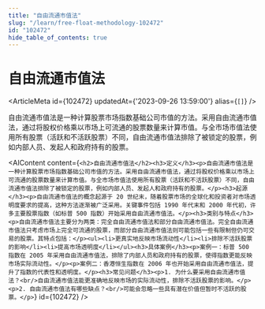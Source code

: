 ```yaml
---
title: "自由流通市值法"
slug: "/learn/free-float-methodology-102472"
id: "102472"
hide_table_of_contents: true
---
```



# 自由流通市值法

<ArticleMeta id={102472} updatedAt={'2023-09-26 13:59:00'} alias={`[]`} />
<div className='border-solid border-b border-t-0 my-4 border-[var(--ifm-color-gray-300)]' />

自由流通市值法是一种计算股票市场指数基础公司市值的方法。采用自由流通市值法，通过将股权价格乘以市场上可流通的股票数量来计算市值。与全市场市值法使用所有股票（活跃和不活跃股票）不同，自由流通市值法排除了被锁定的股票，例如内部人员、发起人和政府持有的股票。

<AIContent content={`<h2>自由流通市值法</h2><h3>定义</h3><p>自由流通市值法是一种计算股票市场指数基础公司市值的方法。采用自由流通市值法，通过将股权价格乘以市场上可流通的股票数量来计算市值。与全市场市值法使用所有股票（活跃和不活跃股票）不同，自由流通市值法排除了被锁定的股票，例如内部人员、发起人和政府持有的股票。</p><h3>起源</h3><p>自由流通市值法的概念起源于 20 世纪末，随着股票市场的全球化和投资者对市场透明度要求的提高，这种方法逐渐被广泛采用。关键事件包括 1990 年代末和 2000 年代初，许多主要股票指数（如标普 500 指数）开始采用自由流通市值法。</p><h3>类别与特点</h3><p>自由流通市值法主要分为两类：完全自由流通市值法和部分自由流通市值法。完全自由流通市值法只考虑市场上完全可流通的股票，而部分自由流通市值法则可能包括一些有限制但仍可交易的股票。其特点包括：</p><ul><li>更真实地反映市场流动性</li><li>排除不活跃股票的影响</li><li>提高市场透明度</li></ul><h3>具体案例</h3><p>案例一：标普 500 指数在 2005 年采用自由流通市值法，排除了内部人员和政府持有的股票，使得指数更能反映市场实际流动性。</p><p>案例二：香港恒生指数在 2006 年也开始采用自由流通市值法，提升了指数的代表性和透明度。</p><h3>常见问题</h3><p>1. 为什么要采用自由流通市值法？<br/>自由流通市值法能更准确地反映市场的实际流动性，排除不活跃股票的影响。</p><p>2. 自由流通市值法有哪些缺点？<br/>可能会忽略一些具有潜在价值但暂时不活跃的股票。</p>`} id={102472} />
